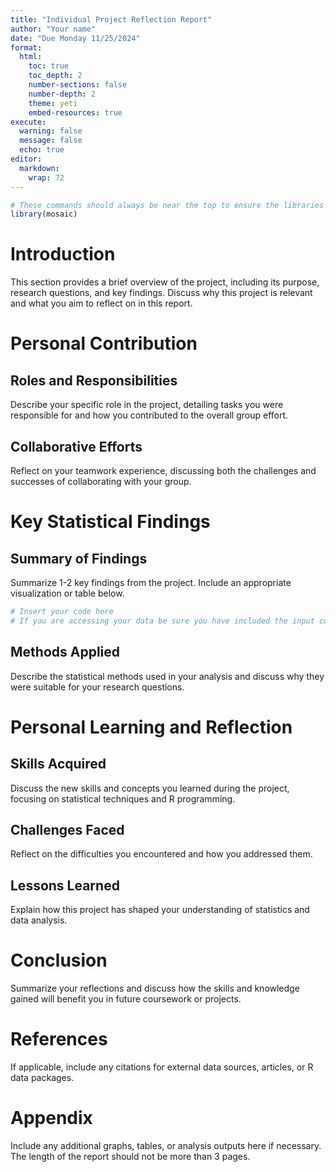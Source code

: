```yaml
---
title: "Individual Project Reflection Report"
author: "Your name"
date: "Due Monday 11/25/2024"
format:
  html:
    toc: true
    toc_depth: 2
    number-sections: false
    number-depth: 2
    theme: yeti
    embed-resources: true
execute: 
  warning: false
  message: false
  echo: true
editor: 
  markdown: 
    wrap: 72
---
```




```r
# These commands should always be near the top to ensure the libraries are loaded before the analysis.
library(mosaic)
```


# Introduction

This section provides a brief overview of the project, including its purpose, research questions, and key findings. Discuss why this project is relevant and what you aim to reflect on in this report.

# Personal Contribution

## Roles and Responsibilities
Describe your specific role in the project, detailing tasks you were responsible for and how you contributed to the overall group effort.

## Collaborative Efforts
Reflect on your teamwork experience, discussing both the challenges and successes of collaborating with your group.

# Key Statistical Findings

## Summary of Findings
Summarize 1-2 key findings from the project. Include an appropriate visualization or table below.

```r
# Insert your code here
# If you are accessing your data be sure you have included the input code above

```

## Methods Applied
Describe the statistical methods used in your analysis and discuss why they were suitable for your research questions.

# Personal Learning and Reflection

## Skills Acquired
Discuss the new skills and concepts you learned during the project, focusing on statistical techniques and R programming.

## Challenges Faced
Reflect on the difficulties you encountered and how you addressed them.

## Lessons Learned
Explain how this project has shaped your understanding of statistics and data analysis.

# Conclusion

Summarize your reflections and discuss how the skills and knowledge gained will benefit you in future coursework or projects.

# References
If applicable, include any citations for external data sources, articles, or R data packages.


# Appendix
Include any additional graphs, tables, or analysis outputs here if necessary. The length of the report should not be more than 3 pages.

